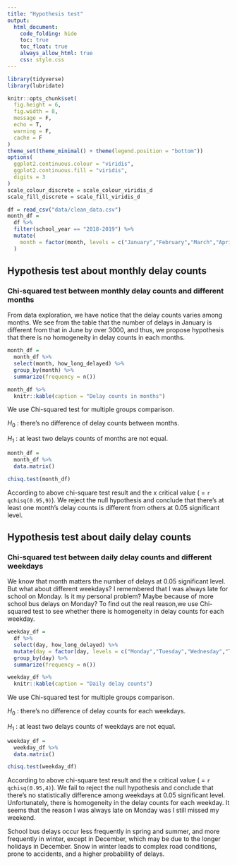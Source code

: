 ```yaml
---
title: "Hypothesis test"
output: 
  html_document:
    code_folding: hide
    toc: true
    toc_float: true
    always_allow_html: true
    css: style.css
---
```


```r
library(tidyverse)
library(lubridate)

knitr::opts_chunk$set(
  fig.height = 6,
  fig.width = 8,
  message = F,
  echo = T,
  warning = F,
  cache = F
)
theme_set(theme_minimal() + theme(legend.position = "bottom"))
options(
  ggplot2.continuous.colour = "viridis",
  ggplot2.continuous.fill = "viridis",
  digits = 3
)
scale_colour_discrete = scale_colour_viridis_d
scale_fill_discrete = scale_fill_viridis_d

```



```r
df = read_csv("data/clean_data.csv") 
month_df =
  df %>%
  filter(school_year == "2018-2019") %>%
  mutate(
    month = factor(month, levels = c("January","February","March","April","May","June","September","October","November","December"))
  ) 
```

## Hypothesis test about monthly delay counts

### Chi-squared test between monthly delay counts and different months

From data exploration, we have notice that the delay counts varies among 
months. We see from the table that the number of delays in January is different from that in June by over 3000, and thus, we propose hypothesis that there is no homogeneity in delay counts in each months.

```r
month_df =
  month_df %>% 
  select(month, how_long_delayed) %>%
  group_by(month) %>% 
  summarize(frequency = n()) 

month_df %>% 
  knitr::kable(caption = "Delay counts in months")
```

We use Chi-squared test for multiple groups comparison. 

$H_0$ : there's no difference of delay counts between months.

$H_1$ : at least two delays counts of months are not equal.

```r
month_df =
  month_df %>% 
  data.matrix()

chisq.test(month_df)
```

According to above chi-square test result and the x critical value ( = `r qchisq(0.95,9)`). We reject the null hypothesis and conclude that there's at least one month's delay counts is different from others at 0.05 significant level.

## Hypothesis test about daily delay counts

### Chi-squared test between daily delay counts and different weekdays

We know that month matters the number of delays at 0.05 significant level. But what about different weekdays? I remembered that I was always late for school on Monday. Is it my personal problem? Maybe because of more school bus delays on Monday? To find out the real reason,we use Chi-squared test to see whether there is  homogeneity in delay counts for each weekday.

```r
weekday_df =  
  df %>% 
  select(day, how_long_delayed) %>%
  mutate(day = factor(day, levels = c("Monday","Tuesday","Wednesday","Thursday","Friday"))) %>%
  group_by(day) %>% 
  summarize(frequency = n()) 

weekday_df %>% 
  knitr::kable(caption = "Daily delay counts")
```

We use Chi-squared test for multiple groups comparison. 

$H_0$ : there's no difference of delay counts for each weekdays.

$H_1$ : at least two delays counts of weekdays are not equal.

```r
weekday_df =
  weekday_df %>% 
  data.matrix()

chisq.test(weekday_df)
```

According to above chi-square test result and the x critical value ( = `r qchisq(0.95,4)`). We fail to reject the null hypothesis and conclude that there's no statistically difference among weekdays at 0.05 significant level. Unfortunately, there is homogeneity in the delay counts for each weekday. It seems that the reason I was always late on Monday was I still missed my weekend.


School bus delays occur less frequently in spring and summer, and more frequently in winter, except in December, which may be due to the longer holidays in December. Snow in winter leads to complex road conditions, prone to accidents, and a higher probability of delays.



